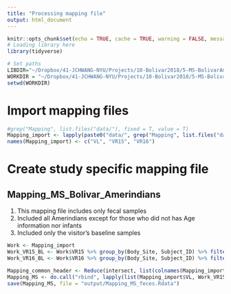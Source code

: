```yaml
---
title: "Processing mapping file"
output: html_document
---
```


```r
knitr::opts_chunk$set(echo = TRUE, cache = TRUE, warning = FALSE, message = FALSE)
# Loading library here
library(tidyverse)

# Set paths
LIBDIR="~/Dropbox/41-JCHWANG-NYU/Projects/10-Bolivar2018/5-MS-BolivarAmerindians/lib/"
WORKDIR = "~/Dropbox/41-JCHWANG-NYU/Projects/10-Bolivar2018/5-MS-BolivarAmerindians"
setwd(WORKDIR)
```

# Import mapping files
```r
#grep("Mapping", list.files("data/"), fixed = T, value = T)
Mapping_import <- lapply(paste0("data/", grep("Mapping", list.files("data/"), fixed = T, value = T)), FUN = function(x){read.delim(x, stringsAsFactors = F)})
names(Mapping_import) <- c("VL", "VR15", "VR16")
```

# Create study specific mapping file
## Mapping_MS_Bolivar_Amerindians
(1) This mapping file includes only fecal samples
(2) Included all Amerindians except for those who did not has Age information nor infants
(3) Included only the visitor's baseline samples
```r
Work <- Mapping_import
Work_VR15_BL <- Work$VR15 %>% group_by(Body_Site, Subject_ID) %>% filter(Days_of_study==min(Days_of_study)) %>% ungroup()
Work_VR16_BL <- Work$VR16 %>% group_by(Body_Site, Subject_ID) %>% filter(Days_of_study==min(Days_of_study)) %>% ungroup()

Mapping_common_header <- Reduce(intersect, list(colnames(Mapping_import$VL), colnames(Work_VR15_BL), colnames(Work_VR16_BL)))
Mapping_MS <- do.call("rbind", lapply(list(Mapping_import$VL, Work_VR15_BL, Work_VR16_BL), FUN = function(x){x[Mapping_common_header]})) %>% filter(Body_Site=="Feces")
save(Mapping_MS, file = "output/Mapping_MS_feces.Rdata")
```


